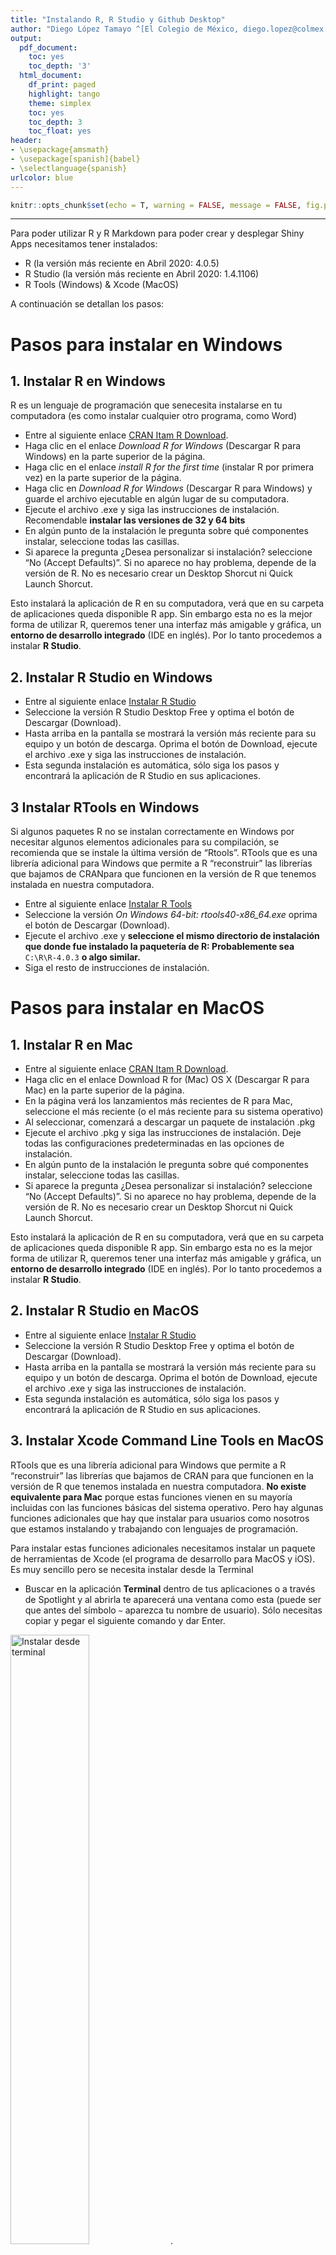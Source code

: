 ```yaml
---
title: "Instalando R, R Studio y Github Desktop"
author: "Diego López Tamayo ^[El Colegio de México, diego.lopez@colmex.mx]"
output:
  pdf_document:
    toc: yes
    toc_depth: '3'
  html_document:
    df_print: paged
    highlight: tango
    theme: simplex
    toc: yes
    toc_depth: 3
    toc_float: yes
header:
- \usepackage{amsmath}
- \usepackage[spanish]{babel}
- \selectlanguage{spanish}
urlcolor: blue
---
```


```r
knitr::opts_chunk$set(echo = T, warning = FALSE, message = FALSE, fig.pos = "H")
```

---

$$
\text{ }
$$

Para poder utilizar R y R Markdown para poder crear y desplegar Shiny Apps necesitamos tener instalados:

- R (la versión más reciente en Abril 2020: 4.0.5)
- R Studio (la versión más reciente en Abril 2020: 1.4.1106)
- R Tools (Windows) & Xcode (MacOS)

A continuación se detallan los pasos:

\newpage

# Pasos para instalar en Windows

## 1. Instalar R en Windows

R es un lenguaje de programación que senecesita instalarse en tu computadora (es como instalar cualquier
otro programa, como Word)

- Entre al siguiente enlace [CRAN Itam R Download](https://cran.itam.mx/).
- Haga clic en el enlace *Download R for Windows* (Descargar R para Windows) en la parte superior de la página.
- Haga clic en el enlace  *install R for the first time* (instalar R por primera vez) en la parte superior de la página.
- Haga clic en *Download R for Windows* (Descargar R para Windows) y guarde el archivo ejecutable en algún lugar de su computadora.
- Ejecute el archivo .exe y siga las instrucciones de instalación.  Recomendable **instalar las versiones de 32 y 64 bits**
- En algún punto de la instalación le pregunta sobre qué componentes instalar, seleccione todas las casillas.
- Si aparece la pregunta ¿Desea personalizar si instalación? seleccione "No (Accept Defaults)". Si no aparece no hay problema, depende de la versión de R. No es necesario crear un Desktop Shorcut ni Quick Launch Shorcut.

Esto instalará la aplicación de R en su computadora, verá que en su carpeta de aplicaciones queda disponible R app. Sin embargo esta no es la mejor forma de utilizar R, queremos tener una interfaz más amigable y gráfica, un **entorno de desarrollo integrado** (IDE en inglés). Por lo tanto procedemos a instalar **R Studio**.

## 2. Instalar R Studio en Windows

- Entre al siguiente enlace [Instalar R Studio](https://rstudio.com/products/rstudio/download/)
- Seleccione la versión R Studio Desktop Free y optima el botón de Descargar (Download).
- Hasta arriba en la pantalla se mostrará la versión más reciente para su equipo y un botón de descarga. Oprima el botón de Download, ejecute el archivo .exe y siga las instrucciones de instalación.
- Esta segunda instalación es automática, sólo siga los pasos y encontrará la aplicación de R Studio en sus aplicaciones.

## 3 Instalar RTools en Windows

Si algunos paquetes R no se instalan correctamente en Windows por necesitar algunos elementos adicionales para su compilación, se recomienda que se instale la última versión de “Rtools”. RTools que es una librería adicional para Windows que permite a R "reconstruir" las librerías que bajamos de CRANpara que funcionen en la versión de R que tenemos instalada en nuestra computadora.

- Entre al siguiente enlace [Instalar R Tools](https://cran.r-project.org/bin/windows/Rtools/)
- Seleccione la versión *On Windows 64-bit: rtools40-x86_64.exe * oprima el botón de Descargar (Download).
- Ejecute el archivo .exe y **seleccione el mismo directorio de instalación que donde fue instalado la paquetería de R: Probablemente sea** `C:\R\R-4.0.3` **o algo similar.**
- Siga el resto de instrucciones de instalación.


# Pasos para instalar en MacOS

## 1. Instalar R en Mac

- Entre al siguiente enlace [CRAN Itam R Download](https://cran.itam.mx/).
- Haga clic en el enlace Download R for (Mac) OS X (Descargar R para Mac) en la parte superior de la página.
- En la página verá los lanzamientos más recientes de R para Mac, seleccione el más reciente (o el más reciente para su sistema operativo)
- Al seleccionar, comenzará a descargar un paquete de instalación .pkg
- Ejecute el archivo .pkg y siga las instrucciones de instalación. Deje todas las configuraciones predeterminadas en las opciones de instalación.
- En algún punto de la instalación le pregunta sobre qué componentes instalar, seleccione todas las casillas.
- Si aparece la pregunta ¿Desea personalizar si instalación? seleccione "No (Accept Defaults)". Si no aparece no hay problema, depende de la versión de R. No es necesario crear un Desktop Shorcut ni Quick Launch Shorcut.

Esto instalará la aplicación de R en su computadora, verá que en su carpeta de aplicaciones queda disponible R app. Sin embargo esta no es la mejor forma de utilizar R, queremos tener una interfaz más amigable y gráfica, un **entorno de desarrollo integrado** (IDE en inglés). Por lo tanto procedemos a instalar **R Studio**.

## 2. Instalar R Studio en MacOS

- Entre al siguiente enlace [Instalar R Studio](https://rstudio.com/products/rstudio/download/)
- Seleccione la versión R Studio Desktop Free y optima el botón de Descargar (Download).
- Hasta arriba en la pantalla se mostrará la versión más reciente para su equipo y un botón de descarga. Oprima el botón de Download, ejecute el archivo .exe y siga las instrucciones de instalación.
- Esta segunda instalación es automática, sólo siga los pasos y encontrará la aplicación de R Studio en sus aplicaciones.

## 3. Instalar Xcode Command Line Tools en MacOS

RTools que es una librería adicional para Windows que permite a R "reconstruir" las librerías que bajamos de CRAN para que funcionen en la versión de R que tenemos instalada en nuestra computadora. **No existe equivalente para Mac** porque estas funciones vienen en su mayoría incluidas con las funciones básicas del sistema operativo. Pero hay algunas funciones adicionales que hay que instalar para usuarios como nosotros que estamos instalando y trabajando con lenguajes de programación. 

Para instalar estas funciones adicionales necesitamos instalar un paquete de herramientas de Xcode (el programa de desarrollo para MacOS y iOS). Es muy sencillo pero se necesita instalar desde la Terminal 

- Buscar en la aplicación **Terminal** dentro de tus aplicaciones o a través de Spotlight y al abrirla te aparecerá una ventana como esta (puede ser que antes del símbolo `~` aparezca tu nombre de usuario). Sólo necesitas copiar y pegar el siguiente comando y dar Enter.

![Instalar desde terminal](C:/GitHub/Economics_Toolkit/Instrucciones_R_Latex/1.jpg){width=50%}
.  

- Probablemente (dependiendo de la versión de MacOS) aparecerá una ventana como la siguiente preguntando si sólo queremos instalar Command Line Tools u obtener Xcode completo. No es necesario instalar Xcode, sólo seleccionar Instalar. Tomará unos minutos y queda todo listo, reinicie el equipo.

![Instalar desde terminal](C:/GitHub/Economics_Toolkit/Instrucciones_R_Latex/2.jpg){width=50%}
.

# Cuenta en GitHub y GitHub Desktop


## 1. Crear cuenta

- Entre al siguiente enlace [Git Hub](https://github.com/)
- Seleccione "Sign Up" en la parte superior derecha de la pantalla:

![Git1](C:/GitHub/curso_shiny/img/git1.png){width=50%}

- Introduzca su Username (se puede cambiar después), correo y contraseña.

- En la siguiente pantalla, preguntará algunos detalles de su perfil, escoga libremente.

![Git2](C:/GitHub/curso_shiny/img/git2.png){width=50%}


- Llegará un correo de verificación que deberá aceptar.

- Una vez verificado. Seleccione "Skip this for now" en la pantalla con la pregunta "What do you want to do first"?. Llegará a una pantalla como la siguiente. Continuaremos con el uso de Github en el curso.

![Git3](C:/GitHub/curso_shiny/img/git3.png){width=50%}

\newpage


## 2. Descargar GitHub Desktop

- Entre al siguiente enlace [Git Hub Desktop](https://desktop.github.com/)

- Descargue la versión correspondiente para su equipo. El propio sitio pone al centro la versión que recomienda.

- Siga las instrucciones de instalación y al finalizar, verá una ventana como la siguiente:

![Git4](C:/GitHub/curso_shiny/img/git4.png){width=50%}

- Introduzca el usuario y contraseña con los cuáles se registró en GitHub.






